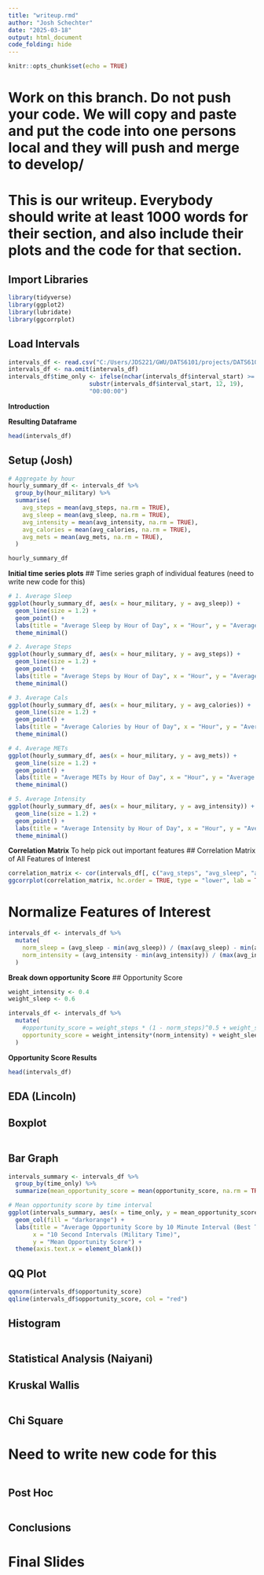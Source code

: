 ```yaml
---
title: "writeup.rmd"
author: "Josh Schechter"
date: "2025-03-18"
output: html_document
code_folding: hide
---
```


```r
knitr::opts_chunk$set(echo = TRUE)
```

# Work on this branch. Do not push your code. We will copy and paste and put the code into one persons local and they will push and merge to develop/
# This is our writeup. Everybody should write at least 1000 words for their section, and also include their plots and the code for that section.

## Import Libraries
```r
library(tidyverse)
library(ggplot2)
library(lubridate)
library(ggcorrplot)
```

## Load Intervals
```r
intervals_df <- read.csv("C:/Users/JDS221/GWU/DATS6101/projects/DATS6101_Project/data/fitbit/timestep_data/intervals.csv")
intervals_df <- na.omit(intervals_df)
intervals_df$time_only <- ifelse(nchar(intervals_df$interval_start) >= 19,
                       substr(intervals_df$interval_start, 12, 19),
                       "00:00:00")
```

**Introduction**


**Resulting Dataframe**
```r
head(intervals_df)
```

## Setup (Josh)


```r
# Aggregate by hour
hourly_summary_df <- intervals_df %>%
  group_by(hour_military) %>%
  summarise(
    avg_steps = mean(avg_steps, na.rm = TRUE),
    avg_sleep = mean(avg_sleep, na.rm = TRUE),
    avg_intensity = mean(avg_intensity, na.rm = TRUE),
    avg_calories = mean(avg_calories, na.rm = TRUE),
    avg_mets = mean(avg_mets, na.rm = TRUE),
  )
```

```r
hourly_summary_df
```


**Initial time series plots**
## Time series graph of individual features (need to write new code for this)
```r
# 1. Average Sleep
ggplot(hourly_summary_df, aes(x = hour_military, y = avg_sleep)) +
  geom_line(size = 1.2) +
  geom_point() +
  labs(title = "Average Sleep by Hour of Day", x = "Hour", y = "Average Sleep") +
  theme_minimal()

# 2. Average Steps
ggplot(hourly_summary_df, aes(x = hour_military, y = avg_steps)) +
  geom_line(size = 1.2) +
  geom_point() +
  labs(title = "Average Steps by Hour of Day", x = "Hour", y = "Average Steps") +
  theme_minimal()

# 3. Average Cals
ggplot(hourly_summary_df, aes(x = hour_military, y = avg_calories)) +
  geom_line(size = 1.2) +
  geom_point() +
  labs(title = "Average Calories by Hour of Day", x = "Hour", y = "Average Calories") +
  theme_minimal()

# 4. Average METs
ggplot(hourly_summary_df, aes(x = hour_military, y = avg_mets)) +
  geom_line(size = 1.2) +
  geom_point() +
  labs(title = "Average METs by Hour of Day", x = "Hour", y = "Average METs") +
  theme_minimal()

# 5. Average Intensity
ggplot(hourly_summary_df, aes(x = hour_military, y = avg_intensity)) +
  geom_line(size = 1.2) +
  geom_point() +
  labs(title = "Average Intensity by Hour of Day", x = "Hour", y = "Average Intensity") +
  theme_minimal()
```

**Correlation Matrix** To help pick out important features
## Correlation Matrix of All Features of Interest
```r
correlation_matrix <- cor(intervals_df[, c("avg_steps", "avg_sleep", "avg_calories","avg_intensity","avg_mets")])
ggcorrplot(correlation_matrix, hc.order = TRUE, type = "lower", lab = TRUE)
```

# Normalize Features of Interest
```r
intervals_df <- intervals_df %>%
  mutate(
    norm_sleep = (avg_sleep - min(avg_sleep)) / (max(avg_sleep) - min(avg_sleep)),
    norm_intensity = (avg_intensity - min(avg_intensity)) / (max(avg_intensity) - min(avg_intensity))
  )
```

**Break down opportunity Score**
## Opportunity Score
```r
weight_intensity <- 0.4
weight_sleep <- 0.6

intervals_df <- intervals_df %>%
  mutate(
    #opportunity_score = weight_steps * (1 - norm_steps)^0.5 + weight_sleep * (1 - norm_sleep)^0.5  # lower steps and sleep = higher score
    opportunity_score = weight_intensity*(norm_intensity) + weight_sleep*(norm_sleep)
  )
```

**Opportunity Score Results**
```r
head(intervals_df)
```

## EDA (Lincoln)

## Boxplot
```r
```

## Bar Graph
```r
intervals_summary <- intervals_df %>%
  group_by(time_only) %>%
  summarize(mean_opportunity_score = mean(opportunity_score, na.rm = TRUE))

# Mean opportunity score by time interval
ggplot(intervals_summary, aes(x = time_only, y = mean_opportunity_score)) +
  geom_col(fill = "darkorange") +
  labs(title = "Average Opportunity Score by 10 Minute Interval (Best Time for TV Ads)",
       x = "10 Second Intervals (Military Time)",
       y = "Mean Opportunity Score") +
  theme(axis.text.x = element_blank())
```

## QQ Plot
```r
qqnorm(intervals_df$opportunity_score)
qqline(intervals_df$opportunity_score, col = "red")
```

## Histogram
```r
```


## Statistical Analysis (Naiyani)

## Kruskal Wallis
```r
```

## Chi Square
# Need to write new code for this
```r
```

## Post Hoc
```r
```

## Conclusions
# Final Slides




